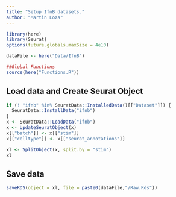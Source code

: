 ```yaml
---
title: "Setup IfnB datasets."
author: "Martin Loza"
---
```


```r
library(here)
library(Seurat)
options(future.globals.maxSize = 4e10)

dataFile <- here("Data/IfnB")

##Global Functions
source(here("Functions.R"))
```

## Load data and Create Seurat Object

```r
if (! "ifnb" %in% SeuratData::InstalledData()[["Dataset"]]) {
  SeuratData::InstallData("ifnb")
}
x <- SeuratData::LoadData("ifnb")
x <- UpdateSeuratObject(x)
x[["batch"]] <- x[["stim"]]
x[["celltype"]] <- x[["seurat_annotations"]]

xl <- SplitObject(x, split.by = "stim")
xl
```

## Save data

```r
saveRDS(object = xl, file = paste0(dataFile,"/Raw.Rds"))
```
